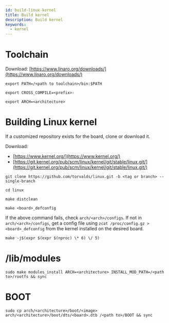 ```yaml
---
id: build-linux-kernel
title: Build kernel
description: Build kernel
keywords:
  - kernel
---
```


# Toolchain

Download: [https://www.linaro.org/downloads/](https://www.linaro.org/downloads/)

```shell
export PATH=/<path to toolchain>/bin:$PATH
```

```shell
export CROSS_COMPILE=<prefix>-
```

```shell
export ARCH=<architecture>
```

# Building Linux kernel

If a customized repository exists for the board, clone or download it.

Download:

- [https://www.kernel.org/](https://www.kernel.org/)
- [https://git.kernel.org/pub/scm/linux/kernel/git/stable/linux.git/](https://git.kernel.org/pub/scm/linux/kernel/git/stable/linux.git/)

```shell
git clone https://github.com/torvalds/linux.git -b <tag or branch> --single-branch
```

```shell
cd linux
```

```shell
make distclean
```

```shell
make <board>_defconfig
```

If the above command fails, check `arch/<arch>/configs`. If not in `arch/<arch>/configs`, get a config file using `zcat /proc/config.gz > <board>_defconfig` from the kernel installed on the desired board.

```shell
make -j$(expr $(expr $(nproc) \* 6) \/ 5)
```

# /lib/modules

```shell
sudo make modules_install ARCH=<architecture> INSTALL_MOD_PATH=/<path to>/rootfs && sync
```

# BOOT

```shell
sudo cp arch/<architecture>/boot/<image> arch/<architecture>/boot/dts/<board>.dtb /<path to>/BOOT && sync
```
